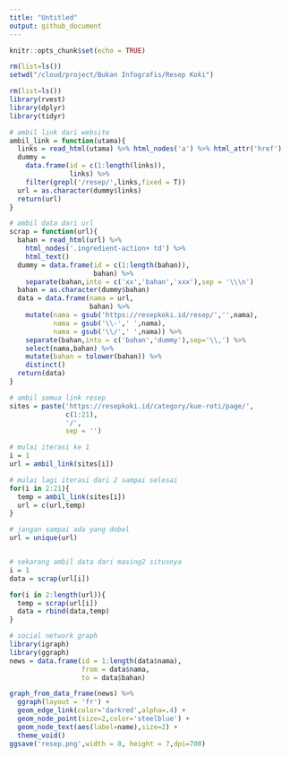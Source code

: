 ```yaml
---
title: "Untitled"
output: github_document
---
```


```r
knitr::opts_chunk$set(echo = TRUE)

rm(list=ls())
setwd("/cloud/project/Bukan Infografis/Resep Koki")

rm(list=ls())
library(rvest)
library(dplyr)
library(tidyr)

# ambil link dari website
ambil_link = function(utama){
  links = read_html(utama) %>% html_nodes('a') %>% html_attr('href')
  dummy = 
    data.frame(id = c(1:length(links)),
               links) %>%
    filter(grepl('/resep/',links,fixed = T))
  url = as.character(dummy$links)
  return(url)
}

# ambil data dari url
scrap = function(url){
  bahan = read_html(url) %>% 
    html_nodes('.ingredient-action+ td') %>% 
    html_text()
  dummy = data.frame(id = c(1:length(bahan)),
                     bahan) %>%
    separate(bahan,into = c('xx','bahan','xxx'),sep = '\\\n')
  bahan = as.character(dummy$bahan)
  data = data.frame(nama = url,
                    bahan) %>%
    mutate(nama = gsub('https://resepkoki.id/resep/','',nama),
           nama = gsub('\\-',' ',nama),
           nama = gsub('\\/',' ',nama)) %>%
    separate(bahan,into = c('bahan','dummy'),sep='\\,') %>%
    select(nama,bahan) %>% 
    mutate(bahan = tolower(bahan)) %>%
    distinct()
  return(data)
}
```


```r
# ambil semua link resep
sites = paste('https://resepkoki.id/category/kue-roti/page/',
              c(1:21),
              '/',
              sep = '')

# mulai iterasi ke 1
i = 1
url = ambil_link(sites[i])

# mulai lagi iterasi dari 2 sampai selesai
for(i in 2:21){
  temp = ambil_link(sites[i])
  url = c(url,temp)
}

# jangan sampai ada yang dobel
url = unique(url)


# sekarang ambil data dari masing2 situsnya
i = 1
data = scrap(url[i])

for(i in 2:length(url)){
  temp = scrap(url[i])
  data = rbind(data,temp)
}

# social network graph
library(igraph)
library(ggraph)
news = data.frame(id = 1:length(data$nama),
                  from = data$nama,
                  to = data$bahan)

graph_from_data_frame(news) %>%
  ggraph(layout = 'fr') +
  geom_edge_link(color='darkred',alpha=.4) +
  geom_node_point(size=2,color='steelblue') +
  geom_node_text(aes(label=name),size=2) +
  theme_void()
ggsave('resep.png',width = 8, height = 7,dpi=700)
```